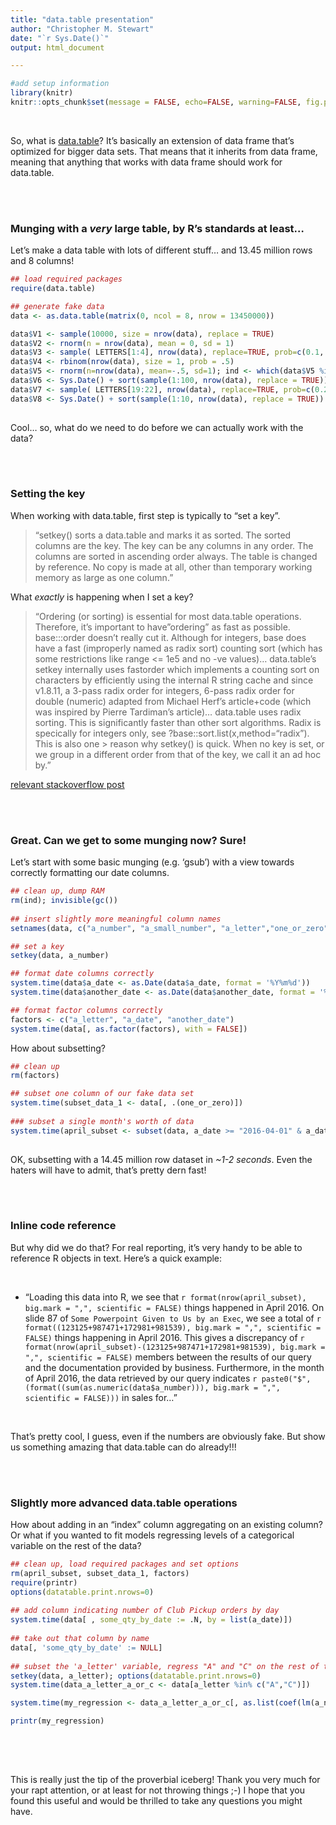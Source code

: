 ```yaml
---
title: "data.table presentation"
author: "Christopher M. Stewart"
date: "`r Sys.Date()`"
output: html_document

---
```

 
```r
#add setup information
library(knitr)
knitr::opts_chunk$set(message = FALSE, echo=FALSE, warning=FALSE, fig.path='Figs/')
```
 
<br>
 
So, what is [data.table](https://github.com/Rdatatable/data.table/wiki)? It's basically an extension of data frame that's optimized for bigger data sets. That means that it inherits from data frame, meaning that anything that works with data frame should work for data.table.
 
<br><br>
 
### Munging with a *very* large table, by R's standards at least...
 
Let's make a data table with lots of different stuff... and  13.45 million rows and 8 columns!
 
```r

## load required packages
require(data.table)

## generate fake data
data <- as.data.table(matrix(0, ncol = 8, nrow = 13450000))

data$V1 <- sample(10000, size = nrow(data), replace = TRUE)
data$V2 <- rnorm(n = nrow(data), mean = 0, sd = 1)
data$V3 <- sample( LETTERS[1:4], nrow(data), replace=TRUE, prob=c(0.1, 0.2, 0.65, 0.05) )
data$V4 <- rbinom(nrow(data), size = 1, prob = .5)
data$V5 <- rnorm(n=nrow(data), mean=-.5, sd=1); ind <- which(data$V5 %in% sample(data$V5, 10000)); data$V5[ind]<-NA
data$V6 <- Sys.Date() + sort(sample(1:100, nrow(data), replace = TRUE))
data$V7 <- sample( LETTERS[19:22], nrow(data), replace=TRUE, prob=c(0.2, 0.1, 0.05, 0.65) )
data$V8 <- Sys.Date() + sort(sample(1:10, nrow(data), replace = TRUE))
 
```
 
Cool... so, what do we need to do before we can actually work with the data?
 
<br><br>
 
### Setting the key
 
When working with data.table, first step is typically to "set a key".
 
> "setkey() sorts a data.table and marks it as sorted. The sorted columns are the key. The key can be any columns in any order. The columns are sorted in ascending order always. The table  is changed by reference. No copy is made at all, other than temporary working memory as large as one column."
 
What _exactly_ is happening when I set a key?
 
> "Ordering (or sorting) is essential for most data.table operations. Therefore, it's important to have "ordering" as fast as possible. base:::order doesn't really cut it. Although for integers, base does have a fast (improperly named as radix sort) counting sort (which has some restrictions like range <= 1e5 and no -ve values)... data.table's setkey internally uses fastorder which implements a counting sort on characters by efficiently using the internal R string cache and since v1.8.11, a 3-pass radix order for integers, 6-pass radix order for double (numeric) adapted from Michael Herf's article+code (which was inspired by Pierre Tardiman's article)... data.table uses radix sorting. This is significantly faster than other sort algorithms. Radix is specically for integers only, see  ?base::sort.list(x,method="radix"). This is also one  > reason why  setkey() is quick. When no key is set, or we group in a different order from that of the key, we call it an ad hoc by."
 
[relevant stackoverflow post](http://stackoverflow.com/questions/20039335/what-is-the-purpose-of-setting-a-key-in-data-table)
 
<br><br>
 
### Great. Can we get to some munging now? Sure!
 
Let's start with some basic munging (e.g. 'gsub') with a view towards correctly formatting our date columns.
 

```r
 
## clean up, dump RAM
rm(ind); invisible(gc())
 
## insert slightly more meaningful column names
setnames(data, c("a_number", "a_small_number", "a_letter","one_or_zero", "a_negative_number", "a_date", "a_different_letter", "another_date"))

## set a key
setkey(data, a_number)

## format date columns correctly
system.time(data$a_date <- as.Date(data$a_date, format = '%Y%m%d'))
system.time(data$another_date <- as.Date(data$another_date, format = '%Y%m%d'))

## format factor columns correctly
factors <- c("a_letter", "a_date", "another_date")
system.time(data[, as.factor(factors), with = FALSE])

```
 
How about subsetting?
 
```r
## clean up
rm(factors)

## subset one column of our fake data set
system.time(subset_data_1 <- data[, .(one_or_zero)])
 
### subset a single month's worth of data
system.time(april_subset <- subset(data, a_date >= "2016-04-01" & a_date <= "2016-04-30"))
 
```
 
OK, subsetting with a 14.45 million row dataset in _~1-2 seconds_. Even the haters will have to admit, that's pretty dern fast!
 
<br><br>
 
### Inline code reference
 
But why did we do that? For real reporting, it's very handy to be able to reference R objects in text. Here's a quick example:
 
<br>
 
* "Loading this data into R, we see that `r format(nrow(april_subset), big.mark = ",", scientific = FALSE)` things happened in April 2016. On slide 87 of `Some Powerpoint Given to Us by an Exec`, we see a total of `r format((123125+987471+172981+981539), big.mark = ",", scientific = FALSE)` things happening in April 2016. This gives a discrepancy of `r format(nrow(april_subset)-(123125+987471+172981+981539), big.mark = ",", scientific = FALSE)` members between the results of our query and the documentation provided by business. Furthermore, in the month of April 2016, the data retrieved by our query indicates `r paste0("$", (format((sum(as.numeric(data$a_number))), big.mark = ",", scientific = FALSE)))` in sales for..."
 
<br>
 
That's pretty cool, I guess, even if the numbers are obviously fake. But show us something amazing that data.table can do already!!!
 
<br><br>
 
### Slightly more advanced data.table operations

How about adding in an "index" column aggregating on an existing column? Or what if you wanted to fit models regressing levels of a categorical variable on the rest of the data? 
 
```r

## clean up, load required packages and set options
rm(april_subset, subset_data_1, factors)
require(printr)
options(datatable.print.nrows=0)
 
## add column indicating number of Club Pickup orders by day
system.time(data[ , some_qty_by_date := .N, by = list(a_date)])
 
## take out that column by name
data[, 'some_qty_by_date' := NULL]
 
## subset the 'a_letter' variable, regress "A" and "C" on the rest of the data
setkey(data, a_letter); options(datatable.print.nrows=0)
system.time(data_a_letter_a_or_c <- data[a_letter %in% c("A","C")])

system.time(my_regression <- data_a_letter_a_or_c[, as.list(coef(lm(a_number~a_date))), by = a_letter])

printr(my_regression)
 
```
 
<br><br>
 
This is really just the tip of the proverbial iceberg! Thank you very much for your rapt attention, or at least for not throwing things ;-) I hope that you found this useful and would be thrilled to take any questions you might have.